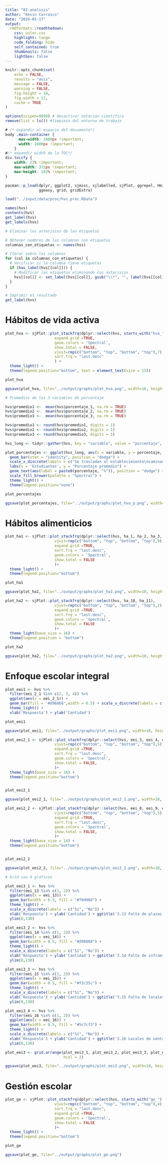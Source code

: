```yaml
---
title: "02-analisis"
author: "Kevin Carrasco"
date: "2024-01-17"
output:
  rmdformats::readthedown:
    css: color.css
    highlight: tango
    code_folding: hide
    self_contained: true
    thumbnails: false
    lightbox: false
---
```


```r
knitr::opts_chunk$set(
	echo = FALSE,
	results = "asis",
	message = FALSE,
	warning = FALSE, 
	fig.height = 18, 
	fig.width = 11, 
	cache = TRUE
)

options(scipen=9999) # desactivar notacion cientifica
remove(list = ls()) #limpieza del entorno de trabajo
```

```css
# /* expandir el espacio del documento*/
body .main-container {
      max-width: 1600px !important;
      width: 1600px !important;
    }
#/* expandir width de la TOC*/
div.tocify {
    width: 22% !important;
    max-width: 331px !important;
    max-height: 102% !important;
}
```

```r
pacman::p_load(dplyr, ggplot2, sjmisc, sjlabelled, sjPlot, ggrepel, Hmisc, tidyverse, memisc, codebook,
               ggeasy, grid, gridExtra)

```

```r
load("../input/data/proc/hvs_proc.RData")
```
```r
names(hvs)
contents(hvs)
get_label(hvs)
get_labels(hvs)
```


```r
# Eliminar los asteriscos de las etiquetas

# Obtener nombres de las columnas con etiquetas
columnas_con_etiquetas <- names(hvs)

# Iterar sobre las columnas
for (col in columnas_con_etiquetas) {
  # Verificar si la columna tiene etiquetas
  if (has_label(hvs[[col]])) {
    # Modificar las etiquetas eliminando los asteriscos
    hvs[[col]] <- set_label(hvs[[col]], gsub("\\*", "", label(hvs[[col]])))
  }
}

# Imprimir el resultado
get_label(hvs)


```


# Hábitos de vida activa

```r

plot_hva <- sjPlot::plot_stackfrq(dplyr::select(hvs, starts_with("hva_")),
                      expand.grid =TRUE,
                      geom.colors = 'Spectral',
                      show.total = FALSE, 
                      vjust=rep(c("bottom", "top", "bottom", "top"),7),
                      sort.frq = "last.desc"
                      ) +
  theme_light() +
  theme(legend.position="bottom", text = element_text(size = 15))

plot_hva

ggsave(plot_hva, file="../output/graphs/plot_hva.png", width=10, height=8)
```

```r

# Promedios de las 3 variables de porcentaje

hvs$promedio1 <-  mean(hvs$porcentaje_1, na.rm = TRUE)
hvs$promedio2 <-  mean(hvs$porcentaje_2, na.rm = TRUE)
hvs$promedio3 <-  mean(hvs$porcentaje_3, na.rm = TRUE)

hvs$promedio1 <- round(hvs$promedio1, digits = 1)
hvs$promedio2 <- round(hvs$promedio2, digits = 1)
hvs$promedio3 <- round(hvs$promedio3, digits = 1)

hvs_long <- tidyr::gather(hvs, key = "variable", value = "porcentaje", promedio1, promedio2, promedio3)

plot_porcentajes <- ggplot(hvs_long, aes(x = variable, y = porcentaje, fill = variable)) +
  geom_bar(stat = "identity", position = "dodge") +
  scale_x_discrete(labels = c("Se trasladan al establecimiento\ncaminando o en bicicleta", "Practican deportes de manera extraprogramática\nen el establecimiento", "Practican deportes de\nmanera extraprogramática\nfuera del establecimiento")) +
  labs(x = 'Estudiantes', y = "Porcentaje promedio") + 
  geom_text(aes(label = paste0(porcentaje, "%")), position = "dodge") +
  scale_fill_brewer(palette = "Spectral") +
  theme_light() +
  theme(legend.position="none")

plot_porcentajes

ggsave(plot_porcentajes, file="../output/graphs/plot_hva_p.png", width=10, height=8)

```


# Hábitos alimenticios

```r
plot_ha1 <- sjPlot::plot_stackfrq(dplyr::select(hvs, ha_1, ha_2, ha_3, ha_4, ha_5, ha_6, ha_7, ha_8, ha_9),
                      vjust=rep(c("bottom", "top", "bottom", "top"),9),
                      expand.grid =TRUE,
                      sort.frq = "last.desc",
                      geom.colors = 'Spectral',
                      show.total = FALSE
                      )+
  theme_light() +
  theme(legend.position="bottom")

plot_ha1

ggsave(plot_ha1, file="../output/graphs/plot_ha1.png", width=10, height=8)
```

```r
plot_ha2 <- sjPlot::plot_stackfrq(dplyr::select(hvs, ha_10, ha_11),
                      vjust=rep(c("bottom", "top", "bottom", "top"),2),
                      expand.grid =TRUE,
                      sort.frq = "last.desc",
                      geom.colors = 'Spectral',
                      show.total = FALSE
                      )+
  theme_light(base_size = 16) +
  theme(legend.position = "bottom")

plot_ha2

ggsave(plot_ha2, file="../output/graphs/plot_ha2.png", width=10, height=8)

```

# Enfoque escolar integral

```r
plot_eei1 <- hvs %>% 
  filter(eei_2_1 %in% c(2, 3, 4)) %>% 
  ggplot(aes(x = eei_2_1)) + 
  geom_bar(fill = '#d96868',width = 0.5) + scale_x_discrete(labels = c("Casi nada", "Algo", "Mucho")) +
  theme_light() +
  xlab('Respuesta') + ylab('Cantidad')

plot_eei1

ggsave(plot_eei1, file="../output/graphs/plot_eei1.png", width=10, height=8)
```

```r

plot_eei2_1 <- sjPlot::plot_stackfrq(dplyr::select(hvs, eei_3, eei_4, eei_5, eei_6, eei_7),
                      vjust=rep(c("bottom", "top", "bottom", "top"),5),
                      expand.grid =TRUE,
                      sort.frq = "last.desc",
                      geom.colors = 'Spectral',
                      show.total = FALSE,
                      )+
  theme_light(base_size = 16) +
  theme(legend.position="bottom")


plot_eei2_1

ggsave(plot_eei2_1, file="../output/graphs/plot_eei2_1.png", width=10, height=8)

```

```r

plot_eei2_2 <- sjPlot::plot_stackfrq(dplyr::select(hvs, eei_8, eei_9, eei_10, eei_11, eei_12),
                      vjust=rep(c("bottom", "top", "bottom", "top"),5),
                      expand.grid =TRUE,
                      sort.frq = "last.desc",
                      geom.colors = 'Spectral',
                      show.total = FALSE,
                      )+
  theme_light(base_size = 14) +
  theme(legend.position="bottom")


plot_eei2_2

ggsave(plot_eei2_2, file="../output/graphs/plot_eei2_2.png", width=10, height=8)

```


```r
# Grid con 4 gráficos

plot_eei3_1 <- hvs %>% 
  filter(eei_13 %in% c(1, 2)) %>%
  ggplot(aes(x = eei_13)) + 
  geom_bar(width = 0.5, fill = "#70d968") +
  theme_light() + 
  scale_x_discrete(labels = c("Sí", "No")) + 
  xlab('Respuesta') + ylab('Cantidad') + ggtitle('3.13 Falta de plazas o áreas verdes') +
  ylim(0,130)

plot_eei3_2 <- hvs %>% 
  filter(eei_14 %in% c(1, 2)) %>%
  ggplot(aes(x = eei_14)) + 
  geom_bar(width = 0.5, fill = "#d96868") +
  theme_light() + 
  scale_x_discrete(labels = c("Sí", "No")) + 
  xlab('Respuesta') + ylab('Cantidad') + ggtitle('3.14 Falta de infraestructura deportiva') +
  ylim(0,130)

plot_eei3_3 <- hvs %>% 
  filter(eei_15 %in% c(1, 2)) %>%
  ggplot(aes(x = eei_15)) + 
  geom_bar(width = 0.5, fill = "#f3c35c") +
  theme_light() + 
  scale_x_discrete(labels = c("Sí", "No")) + 
  xlab('Respuesta') + ylab('Cantidad') + ggtitle('3.15 Falta de locales de alimentos saludables') +
  ylim(0,130)

plot_eei3_4 <- hvs %>% 
  filter(eei_16 %in% c(1, 2)) %>%
  ggplot(aes(x = eei_16)) + 
  geom_bar(width = 0.5, fill = "#5c7cf3") +
  theme_light() + 
  scale_x_discrete(labels = c("Sí", "No")) + 
  xlab('Respuesta') + ylab('Cantidad') + ggtitle('3.16 Locales de venta de comida rápida o chatarra') +
  ylim(0,130)

plot_eei3 <- grid.arrange(plot_eei3_1, plot_eei3_2, plot_eei3_3, plot_eei3_4,
                          ncol = 2)

ggsave(plot_eei3, file="../output/graphs/plot_eei3.png", width=10, height=8)

```


# Gestión escolar

```r
plot_ge <- sjPlot::plot_stackfrq(dplyr::select(hvs, starts_with("ge_")),
                      vjust=rep(c("bottom", "top", "bottom", "top"),4),
                      sort.frq = "last.desc",
                      expand.grid =TRUE,
                      geom.colors = 'Spectral',
                      show.total = FALSE
                      )+
  theme_light() +
  theme(legend.position="bottom")

plot_ge

ggsave(plot_ge, file="../output/graphs/plot_ge.png")
```


